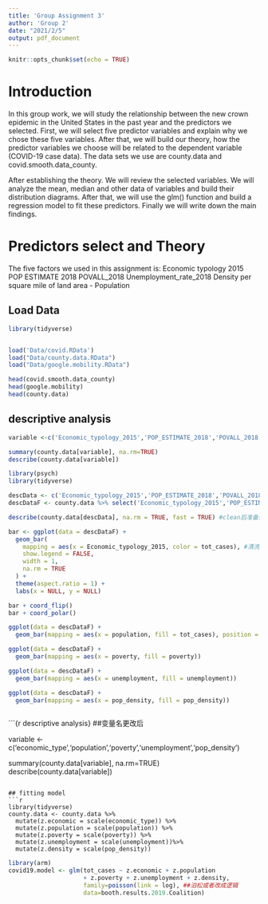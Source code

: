 ---
title: 'Group Assignment 3'
author: 'Group 2'
date: "2021/2/5"
output: pdf_document
---

```{r setup, include=FALSE}
knitr::opts_chunk$set(echo = TRUE)
```

# Introduction

  In this group work, we will study the relationship between the new crown epidemic in the United States in the past year and the predictors we selected. First, we will select five predictor variables and explain why we chose these five variables. After that, we will build our theory, how the predictor variables we choose will be related to the dependent variable (COVID-19 case data). The data sets we use are county.data and covid.smooth.data_county.
  
  After establishing the theory. We will review the selected variables. We will analyze the mean, median and other data of variables and build their distribution diagrams. After that, we will use the glm() function and build a regression model to fit these predictors. Finally we will write down the main findings.
  
# Predictors select and Theory
  The five factors we used in this assignment is:
  Economic typology 2015 
  POP ESTIMATE 2018 
  POVALL_2018 
  Unemployment_rate_2018 
  Density per square mile of land area - Population 
  
  
  

## Load Data
```{r load data}

library(tidyverse)


load('Data/covid.RData')
load("Data/county.data.RData")
load("Data/google.mobility.RData")

head(covid.smooth.data_county)
head(google.mobility)
head(county.data)

```
## descriptive analysis
```{r descriptive analysis}
variable <-c('Economic_typology_2015','POP_ESTIMATE_2018','POVALL_2018','Unemployment_rate_2018','Density.per.square.mile.of.land.area...Population')

summary(county.data[variable], na.rm=TRUE)
describe(county.data[variable])
```

```{r}

library(psych)
library(tidyverse)

descData <- c('Economic_typology_2015','POP_ESTIMATE_2018','POVALL_2018', 'Unemployment_rate_2018','Density.per.square.mile.of.land.area...Population')
descDataF <- county.data %>% select('Economic_typology_2015','POP_ESTIMATE_2018','POVALL_2018', 'Unemployment_rate_2018','Density.per.square.mile.of.land.area...Population')

describe(county.data[descData], na.rm = TRUE, fast = TRUE) #clean后准备替换成新变量

bar <- ggplot(data = descDataF) + 
  geom_bar(
    mapping = aes(x = Economic_typology_2015, color = tot_cases), #清洗后用病例数对应观察分布
    show.legend = FALSE,
    width = 1,
    na.rm = TRUE
  ) + 
  theme(aspect.ratio = 1) +
  labs(x = NULL, y = NULL)

bar + coord_flip()
bar + coord_polar()

ggplot(data = descDataF) + 
  geom_bar(mapping = aes(x = population, fill = tot_cases), position = "dodge")

ggplot(data = descDataF) +
  geom_bar(mapping = aes(x = poverty, fill = poverty))

ggplot(data = descDataF) +
  geom_bar(mapping = aes(x = unemployment, fill = unemployment))

ggplot(data = descDataF) +
  geom_bar(mapping = aes(x = pop_density, fill = pop_density))



```

```{r descriptive analysis} ##变量名更改后

variable <-c('economic_type','population','poverty','unemployment','pop_density')

summary(county.data[variable], na.rm=TRUE)
describe(county.data[variable])

```

## fitting model
```{r fit the first model to county, warning=FALSE, message=FALSE, cache=FALSE}

library(tidyverse)
county.data <- county.data %>%
  mutate(z.economic = scale(economic_type)) %>%
  mutate(z.population = scale(population)) %>% 
  mutate(z.poverty = scale(poverty)) %>% 
  mutate(z.unemployment = scale(unemployment))%>%
  mutate(z.density = scale(pop_density))
```

```{r fitting model}

library(arm)
covid19.model <- glm(tot_cases ~ z.economic + z.population 
                     + z.poverty + z.unemployment + z.density,
                     family=poisson(link = log), ##泊松或者改成逻辑
                     data=booth.results.2019.Coalition)

```



